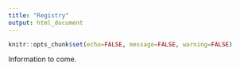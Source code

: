 ```yaml
---
title: "Registry"
output: html_document
---
```


```r
knitr::opts_chunk$set(echo=FALSE, message=FALSE, warning=FALSE)
```

Information to come.
